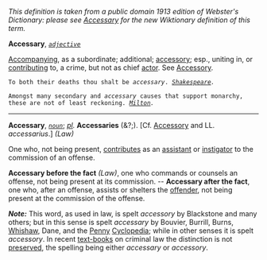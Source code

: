 ''This definition is taken from a public domain 1913 edition of Webster's Dictionary: please see [[Accessary]] for the new Wiktionary definition of this term.''

'''Accessary''', ''<code>[[adjective (part of speech)|adjective]]</code>''

[[Accompanying]], as a subordinate; additional; [[accessory]]; esp., uniting in, or [[contributing]] to, a crime, but not as chief [[actor]]. See [[Accessory]].

<code>To both their deaths thou shalt be ''accessary''. ''[[Shakespeare (source)|Shakespeare]].''</code>

<code>Amongst many secondary and ''accessary'' causes that support monarchy, these are not of least reckoning. ''[[Milton (source)|Milton]].''</code>
-----
'''Accessary''', ''<code>[[noun (part of speech)|noun]]</code>''; ''[[pl (source)|pl]].'' '''Accessaries''' (&?;). [Cf. [[Accessory]] and LL. ''accessarius''.] ''(Law)''

One who, not being present, [[contributes]] as an [[assistant]] or [[instigator]] to the commission of an offense.

'''Accessary before the fact''' ''(Law)'', one who commands or counsels an offense, not being present at its commission. -- '''Accessary after the fact''', one who, after an offense, assists or shelters the [[offender]], not being present at the commission of the offense.

'''''Note:''''' This word, as used in law, is spelt ''accessory'' by Blackstone and many others; but in this sense is spelt ''accessary'' by Bouvier, Burrill, Burns, [[Whishaw]], Dane, and the [[Penny]] [[Cyclopedia]]; while in other senses it is spelt ''accessory''. In recent [[text-books]] on criminal law the distinction is not [[preserved]], the spelling being either ''accessary'' or ''accessory''.